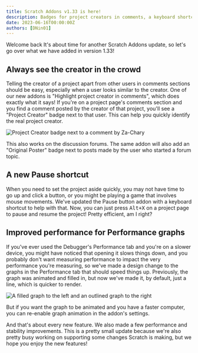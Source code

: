 ```yaml
---
title: Scratch Addons v1.33 is here!
description: Badges for project creators in comments, a keyboard shortcut for pausing, and more!
date: 2023-06-16T00:00:00Z
authors: [DNin01]
---
```


Welcome back
It's about time for another Scratch Addons update, so let's go over what we have added in version 1.33!

## Always see the creator in the crowd

Telling the creator of a project apart from other users in comments sections should be easy,
especially when a user looks similar to the creator.
One of our new addons is "Highlight project creator in comments", which does exactly what it says!
If you're on a project page's comments section and you find a comment posted by the creator of that project,
you'll see a "Project Creator" badge next to that user.
This can help you quickly identify the real project creator.

![Project Creator badge next to a comment by Za-Chary](./creator-badge-comments.png)

This also works on the discussion forums.
The same addon will also add an "Original Poster" badge next to posts made by the user who started a forum topic.

## A new Pause shortcut

When you need to set the project aside quickly, you may not have time to go up and click a button,
or you might be playing a game that involves mouse movements.
We've updated the Pause button addon with a keyboard shortcut to help with that.
Now, you can just press <kbd>Alt+X</kbd> on a project page to pause and resume the project!
Pretty efficient, am I right?

## Improved performance for Performance graphs

If you've ever used the Debugger's Performance tab and you're on a slower device,
you might have noticed that opening it slows things down,
and you probably don't want measuring performance to impact the very performance you're measuring,
so we've made a design change to the graphs in the Performance tab that should speed things up.
Previously, the graph was animated and filled in,
but now we've made it, by default, just a line, which is quicker to render.

![A filled graph to the left and an outlined graph to the right](./graph-fill-vs-line.png)

But if you want the graph to be animated and you have a faster computer,
you can re-enable graph animation in the addon's settings.

And that's about every new feature.
We also made a few performance and stability improvements.
This is a pretty small update because we're also pretty busy working on supporting some changes Scratch is making,
but we hope you enjoy the new features!
